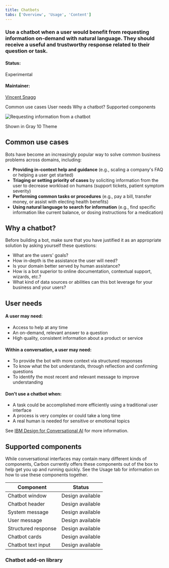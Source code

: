 ```yaml
---
title: Chatbots
tabs: ['Overview', 'Usage', 'Content']
---
```


### Use a chatbot when a user would benefit from requesting information on-demand with natural language. They should receive a useful and trustworthy response related to their question or task.

#### Status:

Experimental

#### Maintainer:

[Vincent Snagg](https://github.com/vincentsnagg)

<AnchorLinks>

<AnchorLink>Common use cases</AnchorLink>
<AnchorLink>User needs</AnchorLink>
<AnchorLink>Why a chatbot?</AnchorLink>
<AnchorLink>Supported components</AnchorLink>

</AnchorLinks>

![Requesting information from a chatbot](images/chatbot-0.png)

<Caption>Shown in Gray 10 Theme</Caption>

## Common use cases

Bots have become an increasingly popular way to solve common business problems across domains, including:

- **Providing in-context help and guidance** (e.g., scaling a company's FAQ or helping a user get started)
- **Triaging or setting priority of cases** by soliciting information from the user to decrease workload on humans (support tickets, patient symptom severity)
- **Performing common tasks or procedures** (e.g., pay a bill, transfer money, or assist with electing health benefits)
- **Using natural language to search for information** (e.g., find specific information like current balance, or dosing instructions for a medication)

## Why a chatbot?

Before building a bot, make sure that you have justified it as an appropriate solution by asking yourself these questions:

- What are the users' goals?
- How in-depth is the assistance the user will need?
- Is your domain better served by human assistance?
- How is a bot superior to online documentation, contextual support, wizards, etc.?
- What kind of data sources or abilities can this bot leverage for your business and your users?

## User needs

#### A user may need:

- Access to help at any time
- An on-demand, relevant answer to a question
- High quality, consistent information about a product or service

#### Within a conversation, a user may need:

- To provide the bot with more context via structured responses
- To know what the bot understands, through reflection and confirming questions
- To identify the most recent and relevant message to improve understanding

#### Don't use a chatbot when:

- A task could be accomplished more efficiently using a traditional user interface
- A process is very complex or could take a long time
- A real human is needed for sensitive or emotional topics

See [IBM Design for Conversational AI](https://www.ibm.com/design/ai/conversation) for more information.

## Supported components

While conversational interfaces may contain many different kinds of components, Carbon currently offers these components out of the box to help get you up and running quickly. See the Usage tab for information on how to use these components together.

| Component           | Status           |
| ------------------- | ---------------- |
| Chatbot window      | Design available |
| Chatbot header      | Design available |
| System message      | Design available |
| User message        | Design available |
| Structured response | Design available |
| Chatbot cards       | Design available |
| Chatbot text input  | Design available |

### Chatbot add-on library

<Row className="resource-card-group">
  <Column colLg={4} colMd={4} noGutterSm>
    <ResourceCard
      subTitle="Chatbot Sketch library"
      href="https://ibm.box.com/s/7vauj3l8o88wukv6p80lddwhjlonoipd">
      <MdxIcon name="sketch" />
    </ResourceCard>
  </Column>
</Row>
